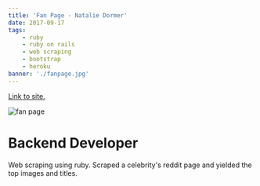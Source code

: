 ```yaml
---
title: 'Fan Page - Natalie Dormer'
date: 2017-09-17
tags:
    - ruby
    - ruby on rails
    - web scraping
    - bootstrap
    - heroku
banner: './fanpage.jpg'
---
```


<a href="https://learn-rails-by-daniel-kehoe.herokuapp.com" target="_blank" rel="noopener noreferrer">
    Link to site.
</a>

![fan page](./fanpage.jpg)

<h1>Backend Developer</h1>

Web scraping using ruby.
Scraped a celebrity's reddit page and yielded the top images and titles.
